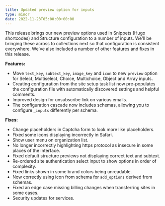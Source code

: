 ```yaml
---
title: Updated preview option for inputs
type: minor
date: 2022-11-23T05:00:00+00:00
---
```

This release brings our new preview options used in Snippets (Hugo shortcodes) and Structure configuration to a number of inputs. We'll be bringing these across to collections next so that configuration is consistent everywhere. We've also included a number of other features and fixes in this release.

**Features:**

* Move `text_key`, `subtext_key`, `image_key` and `icon` to new `preview` option for Select, Multiselect, Choice, Multichoice, Object and Array inputs.
* Creating configuration from the site setup task list now pre-populates the configuration file with automatically discovered settings and helpful comments.
* Improved design for unsubscribe link on various emails.
* The configuration cascade now includes schemas, allowing you to configure `_inputs` differently per schema.

**Fixes:**

* Change placeholders in Captcha form to look more like placeholders.
* Fixed some icons displaying incorrectly in Safari.
* Show user menu on organization list.
* No longer incorrectly highlighting https protocol as insecure in some places of the interface.
* Fixed default structure previews not displaying correct text and subtext.
* Re-ordered site authentication select input to show options in order of complexity.
* Fixed links shown in some brand colors being unreadable.
* Now correctly using icon from schema for `add_options` derived from schemas.
* Fixed an edge case missing billing changes when transferring sites in some cases.
* Security updates for services.